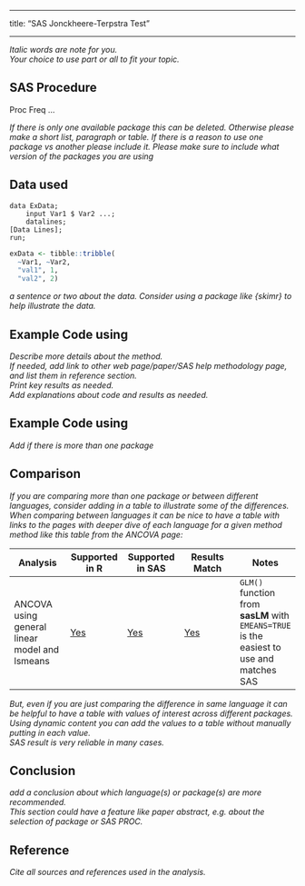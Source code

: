 ------------------------------------------------------------------------

title: "SAS Jonckheere-Terpstra Test"

------------------------------------------------------------------------

*Italic words are note for you.\
Your choice to use part or all to fit your topic.*

## SAS Procedure

Proc Freq ...

*If there is only one available package this can be deleted. Otherwise please make a short list, paragraph or table. If there is a reason to use one package vs another please include it. Please make sure to include what version of the packages you are using*

## Data used

```eval
data ExData; 
    input Var1 $ Var2 ...; 
    datalines; 
[Data Lines]; 
run; 
```

```r
exData <- tibble::tribble( 
  ~Var1, ~Var2, 
  "val1", 1, 
  "val2", 2) 
```

*a sentence or two about the data. Consider using a package like {skimr} to help illustrate the data.*

## Example Code using <package name>

*Describe more details about the method.\
If needed, add link to other web page/paper/SAS help methodology page, and list them in reference section.\
Print key results as needed.\
Add explanations about code and results as needed.*

## Example Code using <another package name>

*Add if there is more than one package*

## Comparison

*If you are comparing more than one package or between different languages, consider adding in a table to illustrate some of the differences. When comparing between languages it can be nice to have a table with links to the pages with deeper dive of each language for a given method method like this table from the ANCOVA page:*

| Analysis                                      | Supported in R          | Supported in SAS          | Results Match | Notes                                                                                    |
|---------------|---------------|---------------|---------------|---------------|
| ANCOVA using general linear model and lsmeans | [Yes](../R/ancova.html) | [Yes](../SAS/ancova.html) | [Yes](#comp)  | `GLM()` function from **sasLM** with `EMEANS=TRUE` is the easiest to use and matches SAS |

*But, even if you are just comparing the difference in same language it can be helpful to have a table with values of interest across different packages. Using dynamic content you can add the values to a table without manually putting in each value.\
SAS result is very reliable in many cases.*

## Conclusion

*add a conclusion about which language(s) or package(s) are more recommended.\
This section could have a feature like paper abstract, e.g. about the selection of package or SAS PROC.*

## Reference

*Cite all sources and references used in the analysis.*
